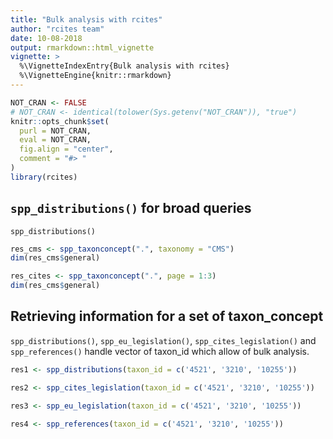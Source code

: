 ```yaml
---
title: "Bulk analysis with rcites"
author: "rcites team"
date: 10-08-2018
output: rmarkdown::html_vignette
vignette: >
  %\VignetteIndexEntry{Bulk analysis with rcites}
  %\VignetteEngine{knitr::rmarkdown}
---
```



```r
NOT_CRAN <- FALSE
# NOT_CRAN <- identical(tolower(Sys.getenv("NOT_CRAN")), "true")
knitr::opts_chunk$set(
  purl = NOT_CRAN,
  eval = NOT_CRAN,
  fig.align = "center",
  comment = "#> "
)
library(rcites)
```

## `spp_distributions()` for broad queries

`spp_distributions()` 

```r
res_cms <- spp_taxonconcept(".", taxonomy = "CMS")
dim(res_cms$general)
```


```r
res_cites <- spp_taxonconcept(".", page = 1:3)
dim(res_cms$general)
```


## Retrieving information for a set of taxon_concept

`spp_distributions()`, `spp_eu_legislation()`, `spp_cites_legislation()` and
`spp_references()` handle vector of taxon_id which allow of bulk analysis.

```r
res1 <- spp_distributions(taxon_id = c('4521', '3210', '10255'))
```

```r
res2 <- spp_cites_legislation(taxon_id = c('4521', '3210', '10255'))
```

```r
res3 <- spp_eu_legislation(taxon_id = c('4521', '3210', '10255'))
```

```r
res4 <- spp_references(taxon_id = c('4521', '3210', '10255'))
```
